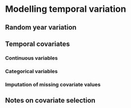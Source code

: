 # Modelling temporal variation {#TempVar}


##	Random year variation


##	Temporal covariates

###	Continuous variables

###	Categorical variables

###	Imputation of missing covariate values


##	Notes on covariate selection

